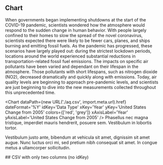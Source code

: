 <Block>
  <Prose>

## Chart

When governments began implementing shutdowns at the start of the COVID-19 pandemic, scientists wondered how the atmosphere would respond to the sudden change in human behavior. With people largely confined to their homes to slow the spread of the novel coronavirus, scientists expected there were likely to be fewer cars, planes, and ships burning and emitting fossil fuels. As the pandemic has progressed, these scenarios have largely played out: during the strictest lockdown periods, locations around the world experienced substantial reductions in transportation-related fossil fuel emissions. The impacts on specific air pollutants have been varied and dependant on their lifespan in the atmosphere. Those pollutants with short lifespans, such as nitrogen dioxide (NO2), decreased dramatically and quickly along with emissions. Today, air quality levels are beginning to approach pre-pandemic levels, and scientists are just beginning to dive into the new measurements collected throughout this unprecedented time.

<Chart
  dataPath={new URL('./aq.csv', import.meta.url).href}
  dateFormat='%Y'
  idKey='Data Type'
  xKey='Year'
  yKey='United States Change from 2005'
  colors={['red', 'grey']}
  xAxisLabel='Year'
  yAxisLabel='United States Change from 2005'
/>
Phasellus nec magna tristique, imperdiet mauris hendrerit, posuere sem. Vestibulum in lobortis tortor.

Vestibulum justo ante, bibendum at vehicula sit amet, dignissim sit amet augue. Nunc luctus orci mi, sed pretium nibh consequat sit amet. In congue metus a ullamcorper sollicitudin.

</Prose>
</Block>

<Block>
  <Prose>
    ## CSV with only two columns (no idKey)
    <Chart
      dataPath={new URL('./two-column.csv', import.meta.url).href}
      dateFormat='%Y'
      xKey='year'
      yKey='change'
      xAxisLabel='Year'
      yAxisLabel='United States Change from 2005'
    />
  </Prose>
</Block>


<Block type='wide'>
  <Figure>
    <Chart
      dataPath='/public/example.csv'
      dateFormat='%m/%d/%Y'
      idKey='County'
      xKey='Test Date'
      yKey='New Positives'
      highlightStart='12/10/2021'
      highlightEnd='01/20/2022'
      highlightLabel='Omicron'
      xAxisLabel='Date'
      yAxisLabel='Positive case'
      altTitle='Covid postivie case per county in New York State'
      altDesc='The chart shows the big peak at omicron.'
    />
    <Caption attrAuthor='somebody' attrUrl='https://developmentseed.org' />
  </Figure>
</Block>
